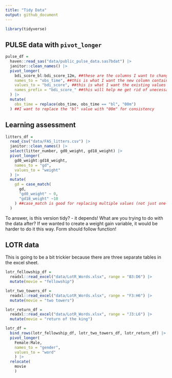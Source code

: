 ```yaml
---
title: "Tidy Data"
output: github_document
---
```


```r
library(tidyverse)
```

## PULSE data with `pivot_longer`

```r
pulse_df = 
  haven::read_sas("data/public_pulse_data.sas7bdat") |> 
  janitor::clean_names() |> 
  pivot_longer(
    bdi_score_bl:bdi_score_12m, ##these are the columns I want to change
    names_to = "obs_time", ##this is what I want the new column containing the new variable to be called
    values_to = "bdi_score", ##this is what I want the existing values to be stored as
    names_prefix = "bdi_score_" ##this will help me get rid of unecessary prefixes in the names column
  ) |> 
  mutate(
    obs_time = replace(obs_time, obs_time == "bl", "00m")
  ) ##I want to replace the "bl" value with "00m" for consistency

```


## Learning assessment
```r
litters_df = 
  read_csv("data/FAS_litters.csv") |> 
  janitor::clean_names() |> 
  select(litter_number, gd0_weight, gd18_weight) |> 
  pivot_longer(
    gd0_weight:gd18_weight,
    names_to = "gd",
    values_to = "weight"
  ) |> 
  mutate(
    gd = case_match(
      gd,
      "gd0_weight" ~ 0,
      "gd18_weight" ~18
    ) ##case_match is good for replacing multiple values (not just one-offs)
  )
```

To answer, is this version tidy? - it depends! What are you trying to do with the data after? If we wanted to create a weight gain variable, it would be harder to do it this way. Form should follow function!

## LOTR data

This is going to be a bit trickier because there are three separate tables in the excel sheet.

```r
lotr_fellowship_df = 
  readxl::read_excel("data/LotR_Words.xlsx", range = "B3:D6") |>
  mutate(movie = "fellowship")

lotr_two_towers_df = 
  readxl::read_excel("data/LotR_Words.xlsx", range = "F3:H6") |> 
  mutate(movie = "two towers")

lotr_return_df = 
  readxl::read_excel("data/LotR_Words.xlsx", range = "J3:L6") |> 
  mutate(movie = "return of the king")

lotr_df = 
  bind_rows(lotr_fellowship_df, lotr_two_towers_df, lotr_return_df) |> 
  pivot_longer(
    Female:Male,
    names_to = "gender",
    values_to = "word"
    ) |> 
  relocate(
    movie
    )
```

